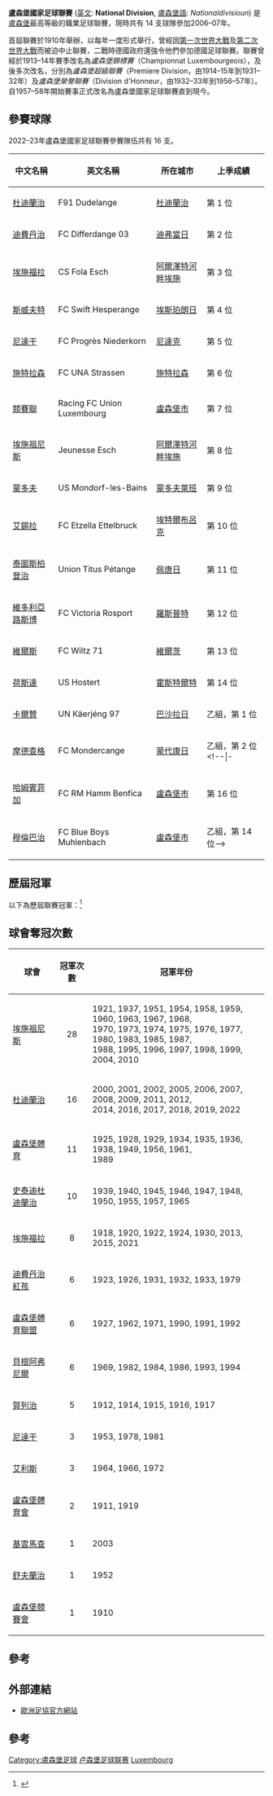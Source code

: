 {{不是|卢森堡足球甲级联赛}}
{{noteTA
|G1=Football
|G2=uefa
|1=zh-hans:足球俱乐部;zh-hk:足球會;zh-tw:足球俱樂部;
|2=zh-cn:迪德朗日;zh-tw:迪德朗日;zh-hk:杜迪蘭治;
|3=zh-cn:佩唐日;zh-tw:佩唐日;zh-hk:柏登治;
}}
{{Infobox football league
| name             = 盧森堡國家足球聯賽
| image            = 
| pixels           = 
| country          = 盧森堡
| confed           = [[歐洲足球協會聯盟|UEFA]]（[[歐洲|歐洲]]）
| founded          = {{Start date and age|1910}}
| teams            = 16 隊
| relegation       = [[盧森堡足球榮譽聯賽|盧森堡足球榮譽聯賽]]
| level            = 第 1 級
| domest_cup       = [[盧森堡盃|盧森堡盃]]
| confed_cup       = [[歐洲聯賽冠軍盃|歐洲聯賽冠軍盃]]<br /> [[歐霸盃|歐霸盃]]<br /> [[歐洲協會聯賽|歐洲協會聯賽]]
| season           = 2021–22
| champions        = [[F91杜迪蘭治|杜迪蘭治]]（第 16 次）
| most_champs      = [[埃施青年足球俱樂部|埃施祖尼斯]]（28 次）
| website          = [http://www.flf.lu/championnats/ 官方網站]
}}

'''盧森堡國家足球聯賽''' ([[英文|英文]]: '''National Division''', [[盧森堡語|盧森堡語]]: ''Nationaldivisioun'') 是[[盧森堡|盧森堡]]最高等級的職業足球聯賽，現時共有 14 支球隊參加2006–07年。

首屆聯賽於1910年舉辦，以每年一度形式舉行，曾經因[[第一次世界大戰|第一次世界大戰]]及[[第二次世界大戰|第二次世界大戰]]而被迫中止聯賽，二戰時德國政府還強令他們參加德國足球聯賽。聯賽曾經於1913–14年賽季改名為''盧森堡錦標賽''（Championnat Luxembourgeois），及後多次改名，分別為''盧森堡超級聯賽''（Premiere Division，由1914–15年到1931–32年）及''盧森堡榮譽聯賽''（Division d'Honneur，由1932–33年到1956–57年）。自1957–58年開始賽事正式改名為盧森堡國家足球聯賽直到現今。

== 參賽球隊 ==
2022–23年盧森堡國家足球聯賽參賽隊伍共有 16 支。

{| class="wikitable" style=font-size:100%
|-
!中文名稱
!英文名稱
!所在城市
!上季成績
|-
|[[F91杜迪蘭治|杜迪蘭治]] || F91 Dudelange || [[杜迪蘭治|杜迪蘭治]] || 第 1 位
|-
|[[迪弗當日足球俱樂部|迪費丹治]] || FC Differdange 03 || [[迪弗當日|迪弗當日]] || 第 2 位
|-
|[[埃施福拉體育俱樂部|埃施福拉]] || CS Fola Esch || [[阿爾澤特河畔埃施|阿爾澤特河畔埃施]] || 第 3 位
|-
|[[斯威夫特足球俱樂部|斯威夫特]] || FC Swift Hesperange || [[埃斯珀朗日|埃斯珀朗日]] || 第 4 位
|-
|[[尼德康足球俱樂部|尼達干]] || FC Progrès Niederkorn || [[尼達克|尼達克]] || 第 5 位
|-
|[[UNA施特拉森足球會|施特拉森]] || FC UNA Strassen || [[施特拉森|施特拉森]] || 第 6 位
|-
|[[盧森堡競賽足球會聯盟|競賽聯]] || Racing FC Union Luxembourg || [[盧森堡市|盧森堡市]] || 第 7 位
|-
|[[埃施青年足球俱樂部|埃施祖尼斯]] || Jeunesse Esch || [[阿爾澤特河畔埃施|阿爾澤特河畔埃施]] || 第 8 位
|-
|[[蒙多夫萊班足球會|蒙多夫]] || US Mondorf-les-Bains || [[蒙多夫萊班|蒙多夫萊班]] || 第 9 位
|-
|[[埃特爾布呂克足球俱樂部|艾錫拉]] || FC Etzella Ettelbruck || [[埃特爾布呂克|埃特爾布呂克]] || 第 10 位
|-
|[[泰圖斯柏登治聯盟|泰圖斯柏登治]] || Union Titus Pétange || [[佩唐日|佩唐日]] || 第 11 位
|-
|[[羅斯波特維多利亞足球俱樂部|維多利亞路斯博]] || FC Victoria Rosport || [[羅斯普特|羅斯普特]] || 第 12 位
|-
|[[維爾茨足球俱樂部|維爾斯]] || FC Wiltz 71 || [[維爾茨|維爾茨]] || 第 13 位
|-
|[[荷斯達體育聯盟足球會|荷斯達]] || US Hostert || [[霍斯特爾特|霍斯特爾特]] || 第 14 位
|-
|[[凱爾任足球俱樂部|卡爾贊]] || UN Käerjéng 97 || [[巴沙拉日|巴沙拉日]] || 乙組，第 1 位
|-
|[[摩德查格足球會|摩德查格]] || FC Mondercange || [[蒙代康日|蒙代康日]] || 乙組，第 2 位
<!--|-
|[[羅當治91足球會|羅當治]] || FC Rodange 91 || [[羅當治|羅當治]] || 第 15 位
|-
|[[哈姆本菲卡足球俱樂部|哈姆賓菲加]] || FC RM Hamm Benfica || [[盧森堡市|盧森堡市]] || 第 16 位
|-
|[[穆倫巴治藍男孩足球會|穆倫巴治]] || FC Blue Boys Muhlenbach || [[盧森堡市|盧森堡市]] || 乙組，第 14 位-->
|}

== 歷屆冠軍 ==
以下為歷屆聯賽冠軍：<ref>{{cite web |title=Luxembourg - List of Champions |url=http://www.rsssf.com/tablesl/luxchamp.html |publisher=RSSSF |accessdate=2013年10月5日 |archive-date=2016年6月29日 |archive-url=https://web.archive.org/web/20160629090037/http://www.rsssf.com/tablesl/luxchamp.html |dead-url=no }}</ref>

{{columns-list|5|
*1909–10：[[盧森堡競賽會|盧森堡競賽會]]
*1910–11：[[盧森堡體育會|盧森堡體育會]]
*1911–12：[[賀列治博連禾尼體育聯盟|賀列治]]
*1912–13：''沒有舉行''
*1913–14：[[賀列治博連禾尼體育聯盟|賀列治]]
*1914–15：[[賀列治博連禾尼體育聯盟|賀列治]]
*1915–16：[[賀列治博連禾尼體育聯盟|賀列治]]
*1916–17：[[賀列治博連禾尼體育聯盟|賀列治]]
*1917–18：[[埃施福拉體育俱樂部|埃施福拉]]
*1918–19：[[盧森堡體育會|盧森堡體育會]]
*1919–20：[[埃施福拉體育俱樂部|埃施福拉]]
*1920–21：[[埃施青年足球俱樂部|埃施祖尼斯]]
*1921–22：[[埃施福拉體育俱樂部|埃施福拉]]
*1922–23：[[迪費丹治紅孩足球會|迪費丹治紅孩]]
*1923–24：[[埃施福拉體育俱樂部|埃施福拉]]
*1924–25：[[盧森堡體育競技會|盧森堡體育]]
*1925–26：[[迪費丹治紅孩足球會|迪費丹治紅孩]]
*1926–27：[[盧森堡體育聯盟|盧森堡體育聯盟]]
*1927–28：[[盧森堡體育競技會|盧森堡體育]]
*1928–29：[[盧森堡體育競技會|盧森堡體育]]
*1929–30：[[埃施福拉體育俱樂部|埃施福拉]]
*1930–31：[[迪費丹治紅孩足球會|迪費丹治紅孩]]
*1931–32：[[迪費丹治紅孩足球會|迪費丹治紅孩]]
*1932–33：[[迪費丹治紅孩足球會|迪費丹治紅孩]]
*1933–34：[[盧森堡體育競技會|盧森堡體育]]
*1934–35：[[盧森堡體育競技會|盧森堡體育]]
*1935–36：[[盧森堡體育競技會|盧森堡體育]]
*1936–37：[[埃施青年足球俱樂部|埃施祖尼斯]]
*1937–38：[[盧森堡體育競技會|盧森堡體育]]
*1938–39：[[史泰迪杜迪蘭治足球會|史泰迪杜迪蘭治]]
*1939–40：[[史泰迪杜迪蘭治足球會|史泰迪杜迪蘭治]]
*1940–41：''因[[第二次世界大戰|二戰]]停辦''
*1941–42：''因[[第二次世界大戰|二戰]]停辦''
*1942–43：''因[[第二次世界大戰|二戰]]停辦''
*1943–44：''因[[第二次世界大戰|二戰]]停辦''
*1944–45：[[史泰迪杜迪蘭治足球會|史泰迪杜迪蘭治]]
*1945–46：[[史泰迪杜迪蘭治足球會|史泰迪杜迪蘭治]]
*1946–47：[[史泰迪杜迪蘭治足球會|史泰迪杜迪蘭治]]
*1947–48：[[史泰迪杜迪蘭治足球會|史泰迪杜迪蘭治]]
*1948–49：[[盧森堡體育競技會|盧森堡體育]]
*1949–50：[[史泰迪杜迪蘭治足球會|史泰迪杜迪蘭治]]
*1950–51：[[埃施青年足球俱樂部|埃施祖尼斯]]
*1951–52：[[舒夫蘭治國家足球會|舒夫蘭治]]
*1952–53：[[尼德康足球俱樂部|尼達干]]
*1953–54：[[埃施青年足球俱樂部|埃施祖尼斯]]
*1954–55：[[史泰迪杜迪蘭治足球會|史泰迪杜迪蘭治]]
*1955–56：[[盧森堡體育競技會|盧森堡體育]]
*1956–57：[[史泰迪杜迪蘭治足球會|史泰迪杜迪蘭治]]
*1957–58：[[埃施青年足球俱樂部|埃施祖尼斯]]
*1958–59：[[埃施青年足球俱樂部|埃施祖尼斯]]
*1959–60：[[埃施青年足球俱樂部|埃施祖尼斯]]
*1960–61：[[盧森堡體育競技會|盧森堡體育]]
*1961–62：[[盧森堡體育聯盟|盧森堡體育聯盟]]
*1962–63：[[埃施青年足球俱樂部|埃施祖尼斯]]
*1963–64：[[艾利斯保尼禾爾足球會|艾利斯]]
*1964–65：[[史泰迪杜迪蘭治足球會|史泰迪杜迪蘭治]]
*1965–66：[[艾利斯保尼禾爾足球會|艾利斯]]
*1966–67：[[埃施青年足球俱樂部|埃施祖尼斯]]
*1967–68：[[埃施青年足球俱樂部|埃施祖尼斯]]
*1968–69：[[貝根阿弗尼爾足球會|貝根阿弗尼爾]]
*1969–70：[[埃施青年足球俱樂部|埃施祖尼斯]]
*1970–71：[[盧森堡體育聯盟|盧森堡體育聯盟]]
*1971–72：[[艾利斯保尼禾爾足球會|艾利斯]]
*1972–73：[[埃施青年足球俱樂部|埃施祖尼斯]]
*1973–74：[[埃施青年足球俱樂部|埃施祖尼斯]]
*1974–75：[[埃施青年足球俱樂部|埃施祖尼斯]]
*1975–76：[[埃施青年足球俱樂部|埃施祖尼斯]]
*1976–77：[[埃施青年足球俱樂部|埃施祖尼斯]]
*1977–78：[[尼德康足球俱樂部|尼達干]]
*1978–79：[[迪費丹治紅孩足球會|迪費丹治紅孩]]
*1979–80：[[埃施青年足球俱樂部|埃施祖尼斯]]
*1980–81：[[尼德康足球俱樂部|尼達干]]
*1981–82：[[貝根阿弗尼爾足球會|貝根阿弗尼爾]]
*1982–83：[[埃施青年足球俱樂部|埃施祖尼斯]]
*1983–84：[[貝根阿弗尼爾足球會|貝根阿弗尼爾]]
*1984–85：[[埃施青年足球俱樂部|埃施祖尼斯]]
*1985–86：[[貝根阿弗尼爾足球會|貝根阿弗尼爾]]
*1986–87：[[埃施青年足球俱樂部|埃施祖尼斯]]
*1987–88：[[埃施青年足球俱樂部|埃施祖尼斯]]
*1988–89：[[盧森堡體育競技會|盧森堡體育]]
*1989–90：[[盧森堡體育聯盟|盧森堡體育聯盟]]
*1990–91：[[盧森堡體育聯盟|盧森堡體育聯盟]]
*1991–92：[[盧森堡體育聯盟|盧森堡體育聯盟]]
*1992–93：[[貝根阿弗尼爾足球會|貝根阿弗尼爾]]
*1993–94：[[貝根阿弗尼爾足球會|貝根阿弗尼爾]]
*1994–95：[[埃施青年足球俱樂部|埃施祖尼斯]]
*1995–96：[[埃施青年足球俱樂部|埃施祖尼斯]]
*1996–97：[[埃施青年足球俱樂部|埃施祖尼斯]]
*1997–98：[[埃施青年足球俱樂部|埃施祖尼斯]]
*1998–99：[[埃施青年足球俱樂部|埃施祖尼斯]]
*1999–2000：[[F91杜迪蘭治|杜迪蘭治]]
*2000–01：[[F91杜迪蘭治|杜迪蘭治]]
*2001–02：[[F91杜迪蘭治|杜迪蘭治]]
*2002–03：[[格雷文馬赫體育俱樂部|基雲馬查]]
*2003–04：[[埃施青年足球俱樂部|埃施祖尼斯]]
*2004–05：[[F91杜迪蘭治|杜迪蘭治]]
*2005–06：[[F91杜迪蘭治|杜迪蘭治]]
*2006–07：[[F91杜迪蘭治|杜迪蘭治]]
*2007–08：[[F91杜迪蘭治|杜迪蘭治]]
*2008–09：[[F91杜迪蘭治|杜迪蘭治]]
*2009–10：[[埃施青年足球俱樂部|埃施祖尼斯]]
*2010–11：[[F91杜迪蘭治|杜迪蘭治]]
*2011–12：[[F91杜迪蘭治|杜迪蘭治]]
*2012–13：[[埃施福拉體育俱樂部|埃施福拉]]
*2013–14：[[F91杜迪蘭治|杜迪蘭治]]
*2014–15：[[埃施福拉體育俱樂部|埃施福拉]]
*2015–16：[[F91杜迪蘭治|杜迪蘭治]]
*2016–17：[[F91杜迪蘭治|杜迪蘭治]]
*2017–18：[[F91杜迪蘭治|杜迪蘭治]]
*2018–19：[[F91杜迪蘭治|杜迪蘭治]]
*2019–20：''沒有頒發''
*2020–21：[[埃施福拉體育俱樂部|埃施福拉]]
*2021–22：[[F91杜迪蘭治|杜迪蘭治]]
}}

== 球會奪冠次數 ==
{| class="wikitable"
|-
! 球會
! 冠軍次數
! 冠軍年份
|-
| [[埃施青年足球俱樂部|埃施祖尼斯]]
| align=center|28
| 1921, 1937, 1951, 1954, 1958, 1959, 1960, 1963, 1967, 1968, <br> 1970, 1973, 1974, 1975, 1976, 1977, 1980, 1983, 1985, 1987, <br> 1988, 1995, 1996, 1997, 1998, 1999, 2004, 2010
|-
| [[F91杜迪蘭治|杜迪蘭治]]
| align=center|16
| 2000, 2001, 2002, 2005, 2006, 2007, 2008, 2009, 2011, 2012, <br> 2014, 2016, 2017, 2018, 2019, 2022
|-
| [[盧森堡體育競技會|盧森堡體育]]
| align=center|11
| 1925, 1928, 1929, 1934, 1935, 1936, 1938, 1949, 1956, 1961, <br> 1989
|-
| [[史泰迪杜迪蘭治足球會|史泰迪杜迪蘭治]]
| align=center|10
| 1939, 1940, 1945, 1946, 1947, 1948, 1950, 1955, 1957, 1965
|-
| [[埃施福拉體育俱樂部|埃施福拉]]
| align=center|8
| 1918, 1920, 1922, 1924, 1930, 2013, 2015, 2021
|-
| [[迪費丹治紅孩足球會|迪費丹治紅孩]]
| align=center|6
| 1923, 1926, 1931, 1932, 1933, 1979
|-
| [[盧森堡體育聯盟|盧森堡體育聯盟]]
| align=center|6
| 1927, 1962, 1971, 1990, 1991, 1992
|-
| [[貝根阿弗尼爾足球會|貝根阿弗尼爾]]
| align=center|6
| 1969, 1982, 1984, 1986, 1993, 1994
|-
| [[賀列治博連禾尼體育聯盟|賀列治]]
| align=center|5
| 1912, 1914, 1915, 1916, 1917
|-
| [[尼德康足球俱樂部|尼達干]]
| align=center|3
| 1953, 1978, 1981
|-
| [[艾利斯保尼禾爾足球會|艾利斯]]
| align=center|3
| 1964, 1966, 1972
|-
| [[盧森堡體育會|盧森堡體育會]]
| align=center|2
| 1911, 1919
|-
| [[格雷文馬赫體育俱樂部|基雲馬查]]
| align=center|1
| 2003
|-
| [[舒夫蘭治國家足球會|舒夫蘭治]]
| align=center|1
| 1952
|-
| [[盧森堡競賽會|盧森堡競賽會]]
| align=center|1
| 1910
|}

== 參考 ==
{{reflist|2}}

== 外部連結 ==
* [https://web.archive.org/web/20070503083858/http://cn.uefa.com/footballeurope/countries/association=82/index.html 歐洲足協官方網站]

== 參考 ==
{{reflist|2}}

{{歐洲頂級足球聯賽}}

[[Category:盧森堡足球|Category:盧森堡足球]]
[[Category:卢森堡足球联赛|]]
[[Category:歐洲頂級足球聯賽|Luxembourg]]